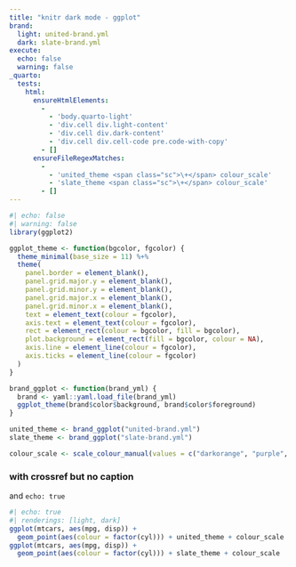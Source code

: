```yaml
---
title: "knitr dark mode - ggplot"
brand:
  light: united-brand.yml
  dark: slate-brand.yml
execute:
  echo: false
  warning: false
_quarto:
  tests:
    html:
      ensureHtmlElements:
        -
          - 'body.quarto-light'
          - 'div.cell div.light-content'
          - 'div.cell div.dark-content'
          - 'div.cell div.cell-code pre.code-with-copy'
        - []
      ensureFileRegexMatches:
        -
          - 'united_theme <span class="sc">\+</span> colour_scale'
          - 'slate_theme <span class="sc">\+</span> colour_scale'
        - []
---
```


```r
#| echo: false
#| warning: false
library(ggplot2)

ggplot_theme <- function(bgcolor, fgcolor) {
  theme_minimal(base_size = 11) %+%
  theme(
    panel.border = element_blank(),
    panel.grid.major.y = element_blank(),
    panel.grid.minor.y = element_blank(),
    panel.grid.major.x = element_blank(),
    panel.grid.minor.x = element_blank(),
    text = element_text(colour = fgcolor),
    axis.text = element_text(colour = fgcolor),
    rect = element_rect(colour = bgcolor, fill = bgcolor),
    plot.background = element_rect(fill = bgcolor, colour = NA),
    axis.line = element_line(colour = fgcolor),
    axis.ticks = element_line(colour = fgcolor)
  )
}

brand_ggplot <- function(brand_yml) {
  brand <- yaml::yaml.load_file(brand_yml)
  ggplot_theme(brand$color$background, brand$color$foreground)
}

united_theme <- brand_ggplot("united-brand.yml")
slate_theme <- brand_ggplot("slate-brand.yml")

colour_scale <- scale_colour_manual(values = c("darkorange", "purple", "cyan4"))
```

### with crossref but no caption

and `echo: true`

::: {#fig-ggplot}

```r
#| echo: true
#| renderings: [light, dark]
ggplot(mtcars, aes(mpg, disp)) +
  geom_point(aes(colour = factor(cyl))) + united_theme + colour_scale
ggplot(mtcars, aes(mpg, disp)) +
  geom_point(aes(colour = factor(cyl))) + slate_theme + colour_scale
```

:::
